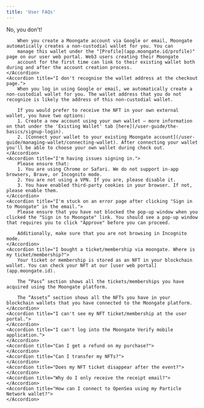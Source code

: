 ```yaml
---
title: 'User FAQs'
---
```

<AccordionGroup>
    <Accordion title="Do I need a blockchain wallet to make a purchase on Moongate?">
        No, you don't!

        When you create a Moongate account via Google or email, Moongate automatically creates a non-custodial wallet for you. You can 
        manage this wallet under the "[Profile](app.moongate.id/profile)" page on our user web portal. Web3 users creating their Moongate 
        account for the first time can link to their existing wallet both during and after the account creation process.
    </Accordion>
    <Accordion title="I don't recognise the wallet address at the checkout page.">
        When you log in using Google or email, we automatically create a non-custodial wallet for you. The wallet address that you do not recognize is likely the address of this non-custodial wallet.
        
        If you would prefer to receive the NFT in your own external wallet, you have two options:
        1. Create a new account using your own wallet – more information on that under the 'Existing Wallet' tab [here](/user-guide/the-basics/signup-login).
        2. [Connect your wallet to your existing Moongate account](/user-guide/managing-wallet/connecting-wallet). After connecting your wallet you'll be able to choose your own wallet during check out.
    </Accordion>
    <Accordion title="I'm having issues signing in.">
        Please ensure that:
        1. You are using Chrome or Safari. We do not support in-app browsers, Brave, or Incognito mode.
        2. You are not using a VPN. If you are, please disable it.
        3. You have enabled third-party cookies in your browser. If not, please enable them.
    </Accordion>
    <Accordion title="I'm stuck on an error page after clicking "Sign in to Moongate" in the email.">
        Please ensure that you have not blocked the pop-up window when you clicked the "Sign in to Moongate" link. You should see a pop-up window that requires you to click "Approve" before you can proceed.

        Additionally, make sure that you are not browsing in Incognito mode.
    </Accordion>
    <Accordion title="I bought a ticket/membership via moongate. Where is my ticket/membership?">
        Your ticket or membership is stored as an NFT in your blockchain wallet. You can check your NFT at our [user web portal](app.moongate.id).

        The “Pass” section shows all the tickets/memberships you have acquired using the Moongate platform.

        The “Assets” section shows all the NFTs you have in your blockchain wallets that you have connected to the Moongate platform.
    </Accordion>
    <Accordion title="I can't see my NFT ticket/membership at the user portal.">
    </Accordion>
    <Accordion title="I can't log into the Moongate Verify mobile application.">
    </Accordion>
    <Accordion title="Can I get a refund on my purchase?">
    </Accordion>
    <Accordion title="Can I transfer my NFTs?">
    </Accordion>
    <Accordion title="Does my NFT ticket disappear after the event?">
    </Accordion>
    <Accordion title="Why do I only receive the receipt email?">
    </Accordion>
    <Accordion title="How can I connect to OpenSea using my Particle Network wallet?">
    </Accordion>
</AccordionGroup>